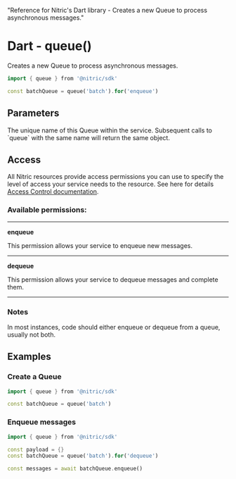   "Reference for Nitric's Dart library - Creates a new Queue to process asynchronous messages."

# Dart - queue()

Creates a new Queue to process asynchronous messages.

```dart
import { queue } from '@nitric/sdk'

const batchQueue = queue('batch').for('enqueue')
```

## Parameters

<Properties>
  <Property name="name" required type="string">
    The unique name of this Queue within the service. Subsequent calls to
    `queue` with the same name will return the same object.
  </Property>
</Properties>

## Access

All Nitric resources provide access permissions you can use to specify the level of access your service needs to the resource. See here for details [Access Control documentation](/assets/access-control).

### Available permissions:

---

**enqueue**

This permission allows your service to enqueue new messages.

---

**dequeue**

This permission allows your service to dequeue messages and complete them.

---

### Notes

In most instances, code should either enqueue or dequeue from a queue, usually not both.

## Examples

### Create a Queue

```dart
import { queue } from '@nitric/sdk'

const batchQueue = queue('batch')
```

### Enqueue messages

```dart
import { queue } from '@nitric/sdk'

const payload = {}
const batchQueue = queue('batch').for('dequeue')

const messages = await batchQueue.enqueue()
```

